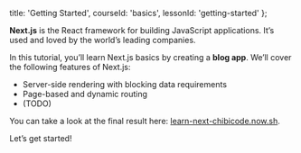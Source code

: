 
  title: 'Getting Started',
  courseId: 'basics',
  lessonId: 'getting-started'
};

<p>
  <Logo size={80} />
</p>

**Next.js** is the React framework for building JavaScript applications. It’s used and loved by <Link href="/showcase"><a>the world’s leading companies</a></Link>.

In this tutorial, you’ll learn Next.js basics by creating a **blog app**. We’ll cover the following features of Next.js:

- Server-side rendering with blocking data requirements
- Page-based and dynamic routing
- (TODO)

You can take a look at the final result here: [learn-next-chibicode.now.sh](https://learn-next-chibicode.now.sh/).

Let’s get started!

